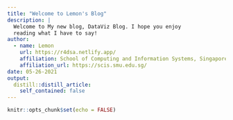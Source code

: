 ```yaml
---
title: "Welcome to Lemon's Blog"
description: |
  Welcome to My new blog, DataViz Blog. I hope you enjoy 
  reading what I have to say!
author:
  - name: Lemon 
    url: https://r4dsa.netlify.app/
    affiliation: School of Computing and Information Systems, Singapore Management University
    affiliation_url: https://scis.smu.edu.sg/
date: 05-26-2021
output:
  distill::distill_article:
    self_contained: false
---
```


```r
knitr::opts_chunk$set(echo = FALSE)



```



